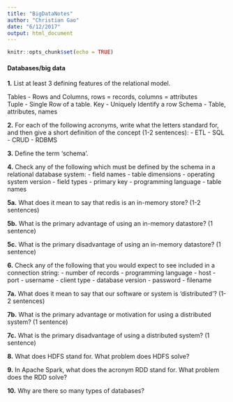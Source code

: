 ```yaml
---
title: "BigDataNotes"
author: "Christian Gao"
date: "6/12/2017"
output: html_document
---
```


```r
knitr::opts_chunk$set(echo = TRUE)
```

#### Databases/big data

**1.** List at least 3 defining features of the relational model. 

Tables - Rows and Columns, rows = records, columns = attributes  
Tuple  - Single Row of a table.
Key    - Uniquely Identify a row
Schema - Table, attributes, names

**2.** For each of the following acronyms, write what the letters standard for, 
and then give a short definition of the concept (1-2 sentences): 
- ETL
- SQL
- CRUD
- RDBMS 

**3.** Define the term ‘schema’. 

**4.** Check any of the following which must be defined by the schema in a relational database system:
- field names
- table dimensions
- operating system version
- field types
- primary key
- programming language
- table names

**5a.** What does it mean to say that redis is an in-memory store? (1-2 sentences)

**5b.** What is the primary advantage of using an in-memory datastore? (1 sentence)

**5c.** What is the primary disadvantage of using an in-memory datastore? (1 sentence)

**6.** Check any of the following that you would expect to see included in a connection string: 
- number of records
- programming language
- host
- port
- username
- client type
- database version
- password
- filename

**7a.** What does it mean to say that our software or system is ‘distributed’? (1-2 sentences)

**7b.** What is the primary advantage or motivation for using a distributed system? (1 sentence)

**7c.** What is the primary disadvantage of using a distributed system? (1 sentence)

**8.** What does HDFS stand for. What problem does HDFS solve? 

**9.** In Apache Spark, what does the acronym RDD stand for. What problem does the RDD solve? 

**10.** Why are there so many types of databases? 

